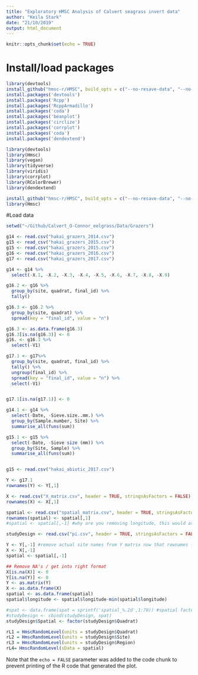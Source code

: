```yaml
---
title: "Exploratory HMSC Analysis of Calvert seagrass invert data"
author: "Keila Stark"
date: "21/10/2019"
output: html_document
---
```


```r
knitr::opts_chunk$set(echo = TRUE)
```

# Install/load packages

```r
library(devtools)
install_github("hmsc-r/HMSC", build_opts = c("--no-resave-data", "--no-manual"))
install.packages('devtools')
install.packages('Rcpp')
install.packages('RcppArmadillo')
install.packages('coda')
install.packages('beanplot')
install.packages('circlize')
install.packages('corrplot')
install.packages('coda')
install.packages('dendextend')

library(devtools)
library(Hmsc)
library(vegan)
library(tidyverse)
library(viridis)
library(corrplot)
library(RColorBrewer)
library(dendextend)

install_github("hmsc-r/HMSC", build_opts = c("--no-resave-data", "--no-manual"))
library(Hmsc)
```

#Load data

```r
setwd("~/Github/Calvert_O-Connor_eelgrass/Data/Grazers")

g14 <- read.csv("hakai_grazers_2014.csv")
g15 <- read_csv("hakai_grazers_2015.csv")
g15 <- read.csv("hakai_grazers_2015.csv")
g16 <- read.csv("hakai_grazers_2016.csv")
g17 <- read.csv("hakai_grazers_2017.csv")

g14 <- g14 %>%
  select(-X.1, -X.2, -X.3, -X.4, -X.5, -X.6, -X.7, -X.8, -X.9)

g16.2 <- g16 %>% 
  group_by(site, quadrat, final_id) %>% 
  tally() 

g16.3 <- g16.2 %>% 
  group_by(site, quadrat) %>%
  spread(key = "final_id", value = "n")

g16.3 <- as.data.frame(g16.3)
g16.3[is.na(g16.3)] <- 0
g16. <- g16.3 %>%
  select(-V1)

g17.1 <- g17%>% 
  group_by(site, quadrat, final_id) %>% 
  tally() %>%
  ungroup(final_id) %>%
  spread(key = "final_id", value = "n") %>%
  select(-V1)


g17.1[is.na(g17.1)] <- 0

g14.1 <- g14 %>%
  select(-Date, -Sieve.size..mm.) %>%
  group_by(Sample.number, Site) %>%
  summarise_all(funs(sum))

g15.1 <- g15 %>%
  select(-Date, -Sieve size (mm)) %>%
  group_by(Site, Sample) %>%
  summarise_all(funs(sum))


g15 <- read.csv("hakai_abiotic_2017.csv")
```


```r
Y <- g17.1
rownames(Y) <- Y[,1]

X <- read.csv("X_matrix.csv", header = TRUE, stringsAsFactors = FALSE) # 
rownames(X) <- X[,1]

spatial <- read.csv("spatial_matrix.csv", header = TRUE, stringsAsFactors = FALSE) # lat&long coordinates
rownames(spatial) <- spatial[,1]
#spatial <- spatial[,-1] #why are you removing longitude, this would assume no spatial distance between sites at the same latitude but at different longitudes

studyDesign <- read.csv("pi.csv", header = TRUE, stringsAsFactors = FALSE) #factors

Y <- Y[,-1] #remove actual site names from Y matrix now that rownames for all datasets have been established
X <- X[,-1]
spatial <- spatial[,-1]

## Remove NA's / get into right format
X[is.na(X)] <- 0
Y[is.na(Y)] <- 0
Y <- as.matrix(Y)
X <- as.data.frame(X)
spatial <- as.data.frame(spatial)
spatial$longitude <- spatial$longitude-min(spatial$longitude)

#spat <- data.frame(spat = sprintf('spatial_%.2d',1:78)) #spatial factor column for studyDesign
#studyDesign <- cbind(studyDesign, spat)
studyDesign$Spatial <- factor(studyDesign$Quadrat)

rL1 = HmscRandomLevel(units = studyDesign$Quadrat)
rL2 = HmscRandomLevel(units = studyDesign$Site)
rL3 = HmscRandomLevel(units = studyDesign$Region)
rL4= HmscRandomLevel(sData = spatial)
```

Note that the `echo = FALSE` parameter was added to the code chunk to prevent printing of the R code that generated the plot.
